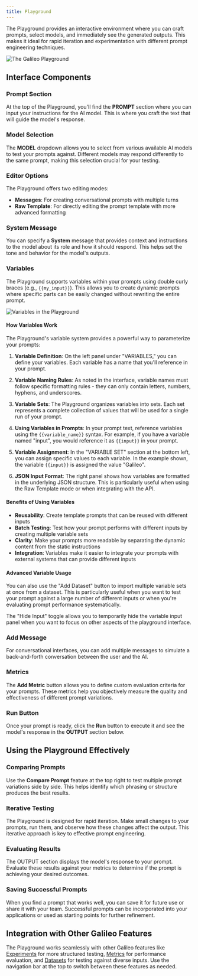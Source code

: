 ```yaml
---
title: Playground
---
```


The Playground provides an interactive environment where you can craft prompts, select models, and immediately see the generated outputs. This makes it ideal for rapid iteration and experimentation with different prompt engineering techniques.

![The Galileo Playground](/images/g2/playground.png)

## Interface Components

### Prompt Section

At the top of the Playground, you'll find the **PROMPT** section where you can input your instructions for the AI model. This is where you craft the text that will guide the model's response.

### Model Selection

The **MODEL** dropdown allows you to select from various available AI models to test your prompts against. Different models may respond differently to the same prompt, making this selection crucial for your testing.

### Editor Options

The Playground offers two editing modes:

- **Messages**: For creating conversational prompts with multiple turns
- **Raw Template**: For directly editing the prompt template with more advanced formatting

### System Message

You can specify a **System** message that provides context and instructions to the model about its role and how it should respond. This helps set the tone and behavior for the model's outputs.

### Variables

The Playground supports variables within your prompts using double curly braces (e.g., `{{my_input}}`). This allows you to create dynamic prompts where specific parts can be easily changed without rewriting the entire prompt.

![Variables in the Playground](/images/g2/playground-with-variable.png)

#### How Variables Work

The Playground's variable system provides a powerful way to parameterize your prompts:

1. **Variable Definition**: On the left panel under "VARIABLES," you can define your variables. Each variable has a name that you'll reference in your prompt.

2. **Variable Naming Rules**: As noted in the interface, variable names must follow specific formatting rules - they can only contain letters, numbers, hyphens, and underscores.

3. **Variable Sets**: The Playground organizes variables into sets. Each set represents a complete collection of values that will be used for a single run of your prompt.

4. **Using Variables in Prompts**: In your prompt text, reference variables using the `{{variable_name}}` syntax. For example, if you have a variable named "input", you would reference it as `{{input}}` in your prompt.

5. **Variable Assignment**: In the "VARIABLE SET" section at the bottom left, you can assign specific values to each variable. In the example shown, the variable `{{input}}` is assigned the value "Galileo".

6. **JSON Input Format**: The right panel shows how variables are formatted in the underlying JSON structure. This is particularly useful when using the Raw Template mode or when integrating with the API.

#### Benefits of Using Variables

- **Reusability**: Create template prompts that can be reused with different inputs
- **Batch Testing**: Test how your prompt performs with different inputs by creating multiple variable sets
- **Clarity**: Make your prompts more readable by separating the dynamic content from the static instructions
- **Integration**: Variables make it easier to integrate your prompts with external systems that can provide different inputs

#### Advanced Variable Usage

You can also use the "Add Dataset" button to import multiple variable sets at once from a dataset. This is particularly useful when you want to test your prompt against a large number of different inputs or when you're evaluating prompt performance systematically.

The "Hide Input" toggle allows you to temporarily hide the variable input panel when you want to focus on other aspects of the playground interface.

### Add Message

For conversational interfaces, you can add multiple messages to simulate a back-and-forth conversation between the user and the AI.

### Metrics

The **Add Metric** button allows you to define custom evaluation criteria for your prompts. These metrics help you objectively measure the quality and effectiveness of different prompt variations.

### Run Button

Once your prompt is ready, click the **Run** button to execute it and see the model's response in the **OUTPUT** section below.

## Using the Playground Effectively

### Comparing Prompts

Use the **Compare Prompt** feature at the top right to test multiple prompt variations side by side. This helps identify which phrasing or structure produces the best results.

### Iterative Testing

The Playground is designed for rapid iteration. Make small changes to your prompts, run them, and observe how these changes affect the output. This iterative approach is key to effective prompt engineering.

### Evaluating Results

The OUTPUT section displays the model's response to your prompt. Evaluate these results against your metrics to determine if the prompt is achieving your desired outcomes.

### Saving Successful Prompts

When you find a prompt that works well, you can save it for future use or share it with your team. Successful prompts can be incorporated into your applications or used as starting points for further refinement.

## Integration with Other Galileo Features

The Playground works seamlessly with other Galileo features like [Experiments](/concepts/experiments/overview) for more structured testing, [Metrics](/concepts/metrics) for performance evaluation, and [Datasets](/concepts/datasets) for testing against diverse inputs. Use the navigation bar at the top to switch between these features as needed.
